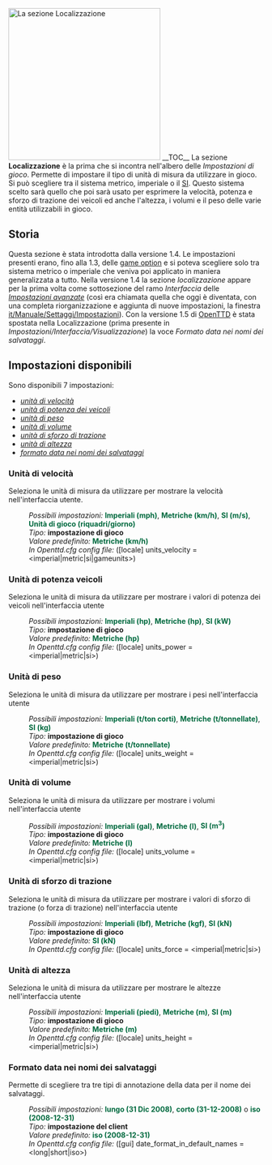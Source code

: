 {{it/Manuale/Menu}}
{{it/Manuale/Settaggi/MenuImp}}
[[File:it/Manuale/Impostazioni localizzazione.png|thumb|300px|left|La sezione ''Localizzazione'']]
__TOC__
La sezione '''Localizzazione''' è la prima che si incontra nell'albero delle ''Impostazioni di gioco''. Permette di impostare il tipo di unità di misura da utilizzare in gioco. Si può scegliere tra il sistema metrico, imperiale o il [https://it.wikipedia.org/wiki/Sistema_internazionale_di_unità_di_misura SI]. Questo sistema scelto sarà quello che poi sarà usato per esprimere la velocità, potenza e sforzo di trazione dei veicoli ed anche l'altezza, i volumi e il peso delle varie entità utilizzabili in gioco.
==Storia==
Questa sezione è stata introdotta dalla versione 1.4. Le impostazioni presenti erano, fino alla 1.3, delle [[en/Manual/Game options window|game option]] e si poteva scegliere solo tra sistema metrico o imperiale che veniva poi applicato in maniera generalizzata a tutto. Nella versione 1.4 la sezione ''localizzazione'' appare per la prima volta come sottosezione del ramo ''Interfaccia'' delle [[en/Archive/Manual/Settings/Advanced Settings|''Impostazioni avanzate'']] (così era chiamata quella che oggi è diventata, con una completa riorganizzazione e aggiunta di nuove impostazioni, la finestra [[it/Manuale/Settaggi/Impostazioni]]). Con la versione 1.5 di [[it/Manuale/Main Page|OpenTTD]] è stata spostata nella Localizzazione (prima presente in ''Impostazioni/Interfaccia/Visualizzazione'') la voce ''Formato data nei nomi dei salvataggi''. 

==Impostazioni disponibili==
Sono disponibili 7 impostazioni: 
*[[it/Manuale/Settaggi/Localizzazione#Unità-di-velocità|''unità di velocità'']] 
*[[it/Manuale/Settaggi/Localizzazione#Unità-di-potenza-veicoli|''unità di potenza dei veicoli'']]
*[[it/Manuale/Settaggi/Localizzazione#Unità_di_peso|''unità di peso'']]
*[[it/Manuale/Settaggi/Localizzazione#Unità_di_volume|''unità di volume'']]
*[[it/Manuale/Settaggi/Localizzazione#Unità_di_sforzo_di_trazione|''unità di sforzo di trazione'']]
*[[it/Manuale/Settaggi/Localizzazione#Unità_di_altezza|''unità di altezza'']]
*[[it/Manuale/Settaggi/Localizzazione#Formato_data_nei_nomi_dei_salvataggi|''formato data nei nomi dei salvataggi'']]

===Unità di velocità===
{{it/Funzione|1.4|float=right|text=(dalla 1.4)}}
Seleziona le unità di misura da utilizzare per mostrare la velocità nell'interfaccia utente.
:''Possibili impostazioni:'' <span style="color:#00693E">'''Imperiali (mph)'''</span>, <span style="color:#00693E">'''Metriche (km/h)'''</span>, <span style="color:#00693E">'''SI (m/s)'''</span>, <span style="color:#00693E">'''Unità di gioco (riquadri/giorno)'''</span>
:''Tipo:'' '''impostazione di gioco'''
:''Valore predefinito:'' <span style="color:#00693E">'''Metriche (km/h)'''</span>  
:''In Openttd.cfg config file:'' ([locale] units_velocity = <imperial|metric|si|gameunits>)
{{en/-}}

===Unità di potenza veicoli===
{{it/Funzione|1.4|float=right|text=(dalla 1.4)}}
Seleziona le unità di misura da utilizzare per mostrare i valori di potenza dei veicoli nell'interfaccia utente
:''Possibili impostazioni:'' <span style="color:#00693E">'''Imperiali (hp)'''</span>, <span style="color:#00693E">'''Metriche (hp)'''</span>, <span style="color:#00693E">'''SI (kW)'''</span>
:''Tipo:'' '''impostazione di gioco'''
:''Valore predefinito:'' <span style="color:#00693E">'''Metriche (hp)'''</span> 
:''In Openttd.cfg config file:'' ([locale] units_power = <imperial|metric|si>)
 {{en/-}}
===Unità di peso===
{{it/Funzione|1.4|float=right|text=(dalla 1.4)}}
Seleziona le unità di misura da utilizzare per mostrare i pesi nell'interfaccia utente
:''Possibili impostazioni:'' <span style="color:#00693E">'''Imperiali (t/ton corti)'''</span>, <span style="color:#00693E">'''Metriche (t/tonnellate)'''</span>, <span style="color:#00693E">'''SI (kg)'''</span>
:''Tipo:'' '''impostazione di gioco'''
:''Valore predefinito:'' <span style="color:#00693E">'''Metriche (t/tonnellate)'''</span> 
:''In Openttd.cfg config file:'' ([locale] units_weight = <imperial|metric|si>)
 {{en/-}}
===Unità di volume===
{{it/Funzione|1.4|float=right|text=(dalla 1.4)}}
Seleziona le unità di misura da utilizzare per mostrare i volumi nell'interfaccia utente
:''Possibili impostazioni:'' <span style="color:#00693E">'''Imperiali (gal)'''</span>, <span style="color:#00693E">'''Metriche (l)'''</span>, <span style="color:#00693E">'''SI (m<sup>3</sup>)'''</span>
:''Tipo:'' '''impostazione di gioco'''
:''Valore predefinito:'' <span style="color:#00693E">'''Metriche (l)'''</span> 
:''In Openttd.cfg config file:'' ([locale] units_volume = <imperial|metric|si>)
 {{en/-}}
===Unità di sforzo di trazione===
Seleziona le unità di misura da utilizzare per mostrare i valori di sforzo di trazione (o forza di trazione) nell'interfaccia utente
{{it/Funzione|1.4|float=right|text=(dalla 1.4)}}
:''Possibili impostazioni:'' <span style="color:#00693E">'''Imperiali (lbf)'''</span>, <span style="color:#00693E">'''Metriche (kgf)'''</span>, <span style="color:#00693E">'''SI (kN)'''</span>
:''Tipo:'' '''impostazione di gioco'''
:''Valore predefinito:'' <span style="color:#00693E">'''SI (kN)'''</span> 
:''In Openttd.cfg config file:'' ([locale] units_force = <imperial|metric|si>)
 {{en/-}}
===Unità di altezza===
{{it/Funzione|1.4|float=right|text=(dalla 1.4)}}
Seleziona le unità di misura da utilizzare per mostrare le altezze nell'interfaccia utente
:''Possibili impostazioni:'' <span style="color:#00693E">'''Imperiali (piedi)'''</span>, <span style="color:#00693E">'''Metriche (m)'''</span>, <span style="color:#00693E">'''SI (m)'''</span>
:''Tipo:'' '''impostazione di gioco'''
:''Valore predefinito:'' <span style="color:#00693E">'''Metriche (m)'''</span> 
:''In Openttd.cfg config file:'' ([locale] units_height = <imperial|metric|si>)
 {{en/-}}
===Formato data nei nomi dei salvataggi===
{{it/Funzione|0.7|float=right|text=(dalla 0.7.0)}}
Permette di scegliere tra tre tipi di annotazione della data per il nome dei salvataggi.
:''Possibili impostazioni:'' <span style="color:#00693E">'''lungo (31 Dic 2008)'''</span>, <span style="color:#00693E">'''corto (31-12-2008)'''</span> o <span style="color:#00693E">'''iso (2008-12-31)'''</span>
:''Tipo:'' '''impostazione del client'''
:''Valore predefinito:'' <span style="color:#00693E">'''iso (2008-12-31)'''</span>
:''In Openttd.cfg config file:'' ([gui] date_format_in_default_names = <long|short|iso>)
{{en/-}}